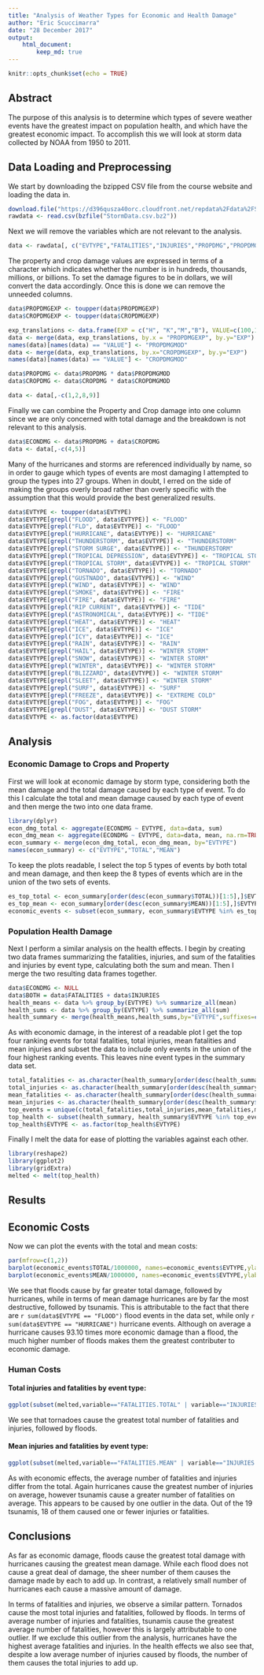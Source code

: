 ```yaml
---
title: "Analysis of Weather Types for Economic and Health Damage"
author: "Eric Scuccimarra"
date: "28 December 2017"
output: 
    html_document:
        keep_md: true
---
```


```r
knitr::opts_chunk$set(echo = TRUE)
```

## Abstract

The purpose of this analysis is to determine which types of severe weather events have the greatest impact on population health, and which have the greatest economic impact. To accomplish this we will look at storm data collected by NOAA from 1950 to 2011.

## Data Loading and Preprocessing

We start by downloading the bzipped CSV file from the course website and loading the data in.

```r
download.file("https://d396qusza40orc.cloudfront.net/repdata%2Fdata%2FStormData.csv.bz2", "StormData.csv.bz2")
rawdata <- read.csv(bzfile("StormData.csv.bz2")) 
```

Next we will remove the variables which are not relevant to the analysis.

```r
data <- rawdata[, c("EVTYPE","FATALITIES","INJURIES","PROPDMG","PROPDMGEXP","CROPDMG","CROPDMGEXP")]
```

The property and crop damage values are expressed in terms of a character which indicates whether the number is in hundreds, thousands, millions, or billions. To set the damage figures to be in dollars, we will convert the data accordingly. Once this is done we can remove the unneeded columns.

```r
data$PROPDMGEXP <- toupper(data$PROPDMGEXP)
data$CROPDMGEXP <- toupper(data$CROPDMGEXP)

exp_translations <- data.frame(EXP = c("H", "K","M","B"), VALUE=c(100,1000,1000000,1000000000))
data <- merge(data, exp_translations, by.x = "PROPDMGEXP", by.y="EXP")
names(data)[names(data) == "VALUE"] <- "PROPDMGMOD"
data <- merge(data, exp_translations, by.x="CROPDMGEXP", by.y="EXP")
names(data)[names(data) == "VALUE"] <- "CROPDMGMOD"

data$PROPDMG <- data$PROPDMG * data$PROPDMGMOD
data$CROPDMG <- data$CROPDMG * data$CROPDMGMOD

data <- data[,-c(1,2,8,9)]
```

Finally we can combine the Property and Crop damage into one column since we are only concerned with total damage and the breakdown is not relevant to this analysis.

```r
data$ECONDMG <- data$PROPDMG + data$CROPDMG
data <- data[,-c(4,5)]
```

Many of the hurricanes and storms are referenced individually by name, so in order to gauge which types of events are most damaging I attempted to group the types into 27 groups. When in doubt, I erred on the side of making the groups overly broad rather than overly specific with the assumption that this would provide the best generalized results.

```r
data$EVTYPE <- toupper(data$EVTYPE)
data$EVTYPE[grepl("FLOOD", data$EVTYPE)] <- "FLOOD"
data$EVTYPE[grepl("FLD", data$EVTYPE)] <- "FLOOD"
data$EVTYPE[grepl("HURRICANE", data$EVTYPE)] <- "HURRICANE"
data$EVTYPE[grepl("THUNDERSTORM", data$EVTYPE)] <- "THUNDERSTORM"
data$EVTYPE[grepl("STORM SURGE", data$EVTYPE)] <- "THUNDERSTORM"
data$EVTYPE[grepl("TROPICAL DEPRESSION", data$EVTYPE)] <- "TROPICAL STORM"
data$EVTYPE[grepl("TROPICAL STORM", data$EVTYPE)] <- "TROPICAL STORM"
data$EVTYPE[grepl("TORNADO", data$EVTYPE)] <- "TORNADO"
data$EVTYPE[grepl("GUSTNADO", data$EVTYPE)] <- "WIND"
data$EVTYPE[grepl("WIND", data$EVTYPE)] <- "WIND"
data$EVTYPE[grepl("SMOKE", data$EVTYPE)] <- "FIRE"
data$EVTYPE[grepl("FIRE", data$EVTYPE)] <- "FIRE"
data$EVTYPE[grepl("RIP CURRENT", data$EVTYPE)] <- "TIDE"
data$EVTYPE[grepl("ASTRONOMICAL", data$EVTYPE)] <- "TIDE"
data$EVTYPE[grepl("HEAT", data$EVTYPE)] <- "HEAT"
data$EVTYPE[grepl("ICE", data$EVTYPE)] <- "ICE"
data$EVTYPE[grepl("ICY", data$EVTYPE)] <- "ICE"
data$EVTYPE[grepl("RAIN", data$EVTYPE)] <- "RAIN"
data$EVTYPE[grepl("HAIL", data$EVTYPE)] <- "WINTER STORM"
data$EVTYPE[grepl("SNOW", data$EVTYPE)] <- "WINTER STORM"
data$EVTYPE[grepl("WINTER", data$EVTYPE)] <- "WINTER STORM"
data$EVTYPE[grepl("BLIZZARD", data$EVTYPE)] <- "WINTER STORM"
data$EVTYPE[grepl("SLEET", data$EVTYPE)] <- "WINTER STORM"
data$EVTYPE[grepl("SURF", data$EVTYPE)] <- "SURF"
data$EVTYPE[grepl("FREEZE", data$EVTYPE)] <- "EXTREME COLD"
data$EVTYPE[grepl("FOG", data$EVTYPE)] <- "FOG"
data$EVTYPE[grepl("DUST", data$EVTYPE)] <- "DUST STORM"
data$EVTYPE <- as.factor(data$EVTYPE)
```

## Analysis

### Economic Damage to Crops and Property

First we will look at economic damage by storm type, considering both the mean damage and the total damage caused by each type of event. To do this I calculate the total and mean damage caused by each type of event and then merge the two into one data frame.

```r
library(dplyr)
econ_dmg_total <- aggregate(ECONDMG ~ EVTYPE, data=data, sum)
econ_dmg_mean <- aggregate(ECONDMG ~ EVTYPE, data=data, mean, na.rm=TRUE)
econ_summary <- merge(econ_dmg_total, econ_dmg_mean, by="EVTYPE")
names(econ_summary) <- c("EVTYPE","TOTAL","MEAN")
```

To keep the plots readable, I select the top 5 types of events by both total and mean damage, and then keep the 8 types of events which are in the union of the two sets of events.

```r
es_top_total <- econ_summary[order(desc(econ_summary$TOTAL))[1:5],]$EVTYPE
es_top_mean <- econ_summary[order(desc(econ_summary$MEAN))[1:5],]$EVTYPE
economic_events <- subset(econ_summary, econ_summary$EVTYPE %in% es_top_total | econ_summary$EVTYPE %in% es_top_mean)
```


### Population Health Damage

Next I perform a similar analysis on the health effects. I begin by creating two data frames summarizing the fatalities, injuries, and sum of the fatalities and injuries by event type, calculating both the sum and mean. Then I merge the two resulting data frames together.

```r
data$ECONDMG <- NULL
data$BOTH = data$FATALITIES + data$INJURIES
health_means <- data %>% group_by(EVTYPE) %>% summarize_all(mean)
health_sums <- data %>% group_by(EVTYPE) %>% summarize_all(sum)
health_summary <- merge(health_means,health_sums,by="EVTYPE",suffixes=c(".MEAN",".TOTAL"))
```

As with economic damage, in the interest of a readable plot I get the top four ranking events for total fatalities, total injuries, mean fatalities and mean injuries and subset the data to include only events in the union of the four highest ranking events. This leaves nine event types in the summary data set.


```r
total_fatalities <- as.character(health_summary[order(desc(health_summary$FATALITIES.TOTAL))[1:4],]$EVTYPE)
total_injuries <- as.character(health_summary[order(desc(health_summary$INJURIES.TOTAL))[1:4],]$EVTYPE)
mean_fatalities <- as.character(health_summary[order(desc(health_summary$FATALITIES.MEAN))[1:4],]$EVTYPE)
mean_injuries <- as.character(health_summary[order(desc(health_summary$INJURIES.MEAN))[1:4],]$EVTYPE)
top_events = unique(c(total_fatalities,total_injuries,mean_fatalities,mean_injuries))
top_health <- subset(health_summary, health_summary$EVTYPE %in% top_events)
top_health$EVTYPE <- as.factor(top_health$EVTYPE)
```

Finally I melt the data for ease of plotting the variables against each other.

```r
library(reshape2)
library(ggplot2)
library(gridExtra)
melted <- melt(top_health)
```


## Results

## Economic Costs

Now we can plot the events with the total and mean costs:
```r
par(mfrow=c(1,2))
barplot(economic_events$TOTAL/1000000, names=economic_events$EVTYPE,ylab="Total Damage (in millions)",col=economic_events$EVTYPE,legend.text=economic_events$EVTYPE)
barplot(economic_events$MEAN/1000000, names=economic_events$EVTYPE,ylab="Mean Damage (in millions)",col=economic_events$EVTYPE)
```

We see that floods cause by far greater total damage, followed by hurricanes, while in terms of mean damage hurricanes are by far the most destructive, followed by tsunamis. This is attributable to the fact that there are `r sum(data$EVTYPE == "FLOOD")` flood events in the data set, while only `r sum(data$EVTYPE == "HURRICANE")` hurricane events. Although on average a hurricane causes 93.10 times more economic damage than a flood, the much higher number of floods makes them the greatest contributer to economic damage.

### Human Costs

#### Total injuries and fatalities by event type:

```r
ggplot(subset(melted,variable=="FATALITIES.TOTAL" | variable=="INJURIES.TOTAL"), aes(EVTYPE, value, fill=factor(variable,labels=c("Fatalities","Injuries"))))+ geom_bar(stat="identity") + labs(y="Event Type",x="Total Injuries and Fatalities",fill="Type") + theme(legend.position="bottom")
```

We see that tornadoes cause the greatest total number of fatalities and injuries, followed by floods.

#### Mean injuries and fatalities by event type:

```r
ggplot(subset(melted,variable=="FATALITIES.MEAN" | variable=="INJURIES.MEAN"), aes(EVTYPE, value, fill=factor(variable, labels=c("Fatalities","Injuries"))))+ geom_bar(stat="identity") + labs(x="Event Type",y="Mean Injuries and Fatalities",fill="Type") + theme(legend.position="bottom")
```

As with economic effects, the average number of fatalities and injuries differ from the total. Again hurricanes cause the greatest number of injuries on average, however tsunamis cause a greater number of fatalities on average. This appears to be caused by one outlier in the data. Out of the 19 tsunamis, 18 of them caused one or fewer injuries or fatalities.

## Conclusions

As far as economic damage, floods cause the greatest total damage with hurricanes causing the greatest mean damage. While each flood does not cause a great deal of damage, the sheer number of them causes the damage made by each to add up. In contrast, a relatively small number of hurricanes each cause a massive amount of damage.

In terms of fatalities and injuries, we observe a similar pattern. Tornados cause the most total injuries and fatalities, followed by floods. In terms of average number of injuries and fatalities, tsunamis cause the greatest average number of fatalities, however this is largely attributable to one outlier. If we exclude this outlier from the analysis, hurricanes have the highest average fatalities and injuries. In the health effects we also see that, despite a low average number of injuries caused by floods, the number of them causes the total injuries to add up.



[1]: https://d396qusza40orc.cloudfront.net/repdata%2Fpeer2_doc%2Fpd01016005curr.pdf "Data Description"